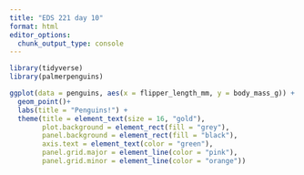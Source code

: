 ```yaml
---
title: "EDS 221 day 10"
format: html
editor_options: 
  chunk_output_type: console
---
```


```r
library(tidyverse)
library(palmerpenguins)
```


```r
ggplot(data = penguins, aes(x = flipper_length_mm, y = body_mass_g)) +
  geom_point()+
  labs(title = "Penguins!") +
  theme(title = element_text(size = 16, "gold"),
        plot.background = element_rect(fill = "grey"),
        panel.background = element_rect(fill = "black"),
        axis.text = element_text(color = "green"),
        panel.grid.major = element_line(color = "pink"),
        panel.grid.minor = element_line(color = "orange"))
```

